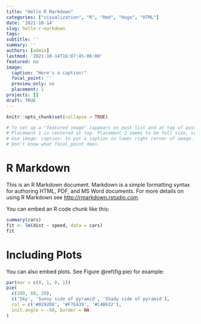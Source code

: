 ```yaml
---
title: "Hello R Markdown"
categories: ["visualization", "R", "Rmd", "Hugo", "HTML"]
date: '2021-10-14'
slug: hello-r-markdown
tags:
subtitle: ''
summary: ''
authors: [admin]
lastmod: '2021-10-14T16:07:45-06:00'
featured: no
image:
  caption: "Here's a caption!"
  focal_point: ''
  preview_only: no
  placement: 1
projects: []
draft: TRUE
---
```


```r
knitr::opts_chunk$set(collapse = TRUE)

# To set up a "featured image" (appears on post list and at top of post), just put an image named "featured.jpg" in the post folder.
# Placement 1 is centered at top. Placement 2 seems to be full size, centered at top. Placement 3 is banner extending side to side on top.
# Use image: caption: to put a caption in lower right corner of image. Caption can include a hyperlink to source.
# Don't know what focal_point does.

```

# R Markdown

This is an R Markdown document. Markdown is a simple formatting syntax for authoring HTML, PDF, and MS Word documents. For more details on using R Markdown see <http://rmarkdown.rstudio.com>.

You can embed an R code chunk like this:

```r
summary(cars)
fit <- lm(dist ~ speed, data = cars)
fit
```

# Including Plots

You can also embed plots. See Figure \@ref(fig:pie) for example:

```r
par(mar = c(0, 1, 0, 1))
pie(
  c(280, 60, 20),
  c('Sky', 'Sunny side of pyramid', 'Shady side of pyramid'),
  col = c('#0292D8', '#F7EA39', '#C4B632'),
  init.angle = -50, border = NA
)
```
